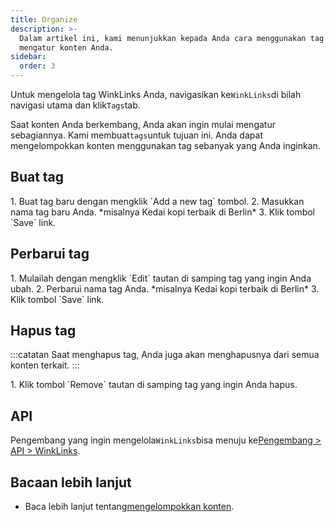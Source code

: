 ```yaml
---
title: Organize
description: >-
  Dalam artikel ini, kami menunjukkan kepada Anda cara menggunakan tag untuk
  mengatur konten Anda.
sidebar:
  order: 3
---
```


Untuk mengelola tag WinkLinks Anda, navigasikan ke`WinkLinks`di bilah navigasi utama dan klik`Tags`tab.

Saat konten Anda berkembang, Anda akan ingin mulai mengatur sebagiannya. Kami membuat`tags`untuk tujuan ini. Anda dapat mengelompokkan konten menggunakan tag sebanyak yang Anda inginkan.

## Buat tag

<Steps>
  1. Buat tag baru dengan mengklik `Add a new tag` tombol.
  2. Masukkan nama tag baru Anda. *misalnya Kedai kopi terbaik di Berlin*
  3. Klik tombol `Save` link.
</Steps>


## Perbarui tag

<Steps>
  1. Mulailah dengan mengklik `Edit` tautan di samping tag yang ingin Anda ubah.
  2. Perbarui nama tag Anda. *misalnya Kedai kopi terbaik di Berlin*
  3. Klik tombol `Save` link.
</Steps>


## Hapus tag

:::catatan
Saat menghapus tag, Anda juga akan menghapusnya dari semua konten terkait.
:::

<Steps>
  1. Klik tombol `Remove` tautan di samping tag yang ingin Anda hapus.
</Steps>


## API

Pengembang yang ingin mengelola`WinkLinks`bisa menuju ke[Pengembang > API > WinkLinks](/developers/apis/#winklinks-api).

## Bacaan lebih lanjut

* Baca lebih lanjut tentang[mengelompokkan konten](/link-manager/content#grouping-content).


